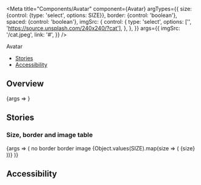 

<Meta
  title="Components/Avatar"
  component={Avatar}
  argTypes={{
    size: {control: {type: 'select', options: SIZE}},
    border: {control: 'boolean'},
    spaced: {control: 'boolean'},
    imgSrc: {
      control: {
        type: 'select',
        options: ['', 'https://source.unsplash.com/240x240/?cat'],
      },
    },
  }}
  args={{
    imgSrc: '/cat.jpeg',
    link: '#',
  }}
/>

<ComponentTop type="component">Avatar</ComponentTop>

- [Stories](#stories)
- [Accessibility](#accessibility)

## Overview

<Canvas>
  <Story name="Default" args={{imgSrc: null}}>
    {args => <Avatar {...args} />}
  </Story>
</Canvas>

<ArgsTable story="Default" />

## Stories

### Size, border and image table

<Canvas>
  <Story name="SizeBorderImage">
    {args => (
      <StoryVariantTable>
        <thead>
          <tr>
            <th />
            <th>
              <Headline
                extraBold
                transform="uppercase"
                type="span"
                color="text-gray-40"
                size="medium"
              >
                no border
              </Headline>
            </th>
            <th>
              <Headline
                extraBold
                transform="uppercase"
                type="span"
                color="text-gray-40"
                size="medium"
              >
                border
              </Headline>
            </th>
            <th>
              <Headline
                extraBold
                transform="uppercase"
                type="span"
                color="text-gray-40"
                size="medium"
              >
                image
              </Headline>
            </th>
          </tr>
        </thead>
        <tbody>
          {Object.values(SIZE).map(size => (
            <tr key={size}>
              <td>
                <Headline
                  extraBold
                  transform="uppercase"
                  type="span"
                  color="text-gray-40"
                  size="medium"
                >
                  {size}
                </Headline>
              </td>
              <td>
                <Flex justifyContent="center">
                  <Avatar key={size} {...args} size={size} imgSrc={null} />
                </Flex>
              </td>
              <td style={{backgroundColor: hex['gray-40']}}>
                <Flex justifyContent="center">
                  <Avatar
                    key={size}
                    {...args}
                    size={size}
                    border
                    imgSrc={null}
                  />
                </Flex>
              </td>
              <td>
                <Flex justifyContent="center">
                  <Avatar key={size} {...args} size={size} />
                </Flex>
              </td>
            </tr>
          ))}
        </tbody>
      </StoryVariantTable>
    )}
  </Story>
</Canvas>

## Accessibility

<AvatarA11y />
